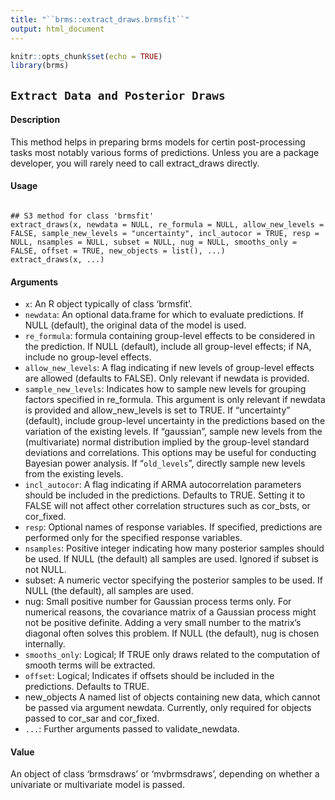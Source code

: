 ```yaml
---
title: "``brms::extract_draws.brmsfit``"
output: html_document
---
```


```r
knitr::opts_chunk$set(echo = TRUE)
library(brms)
```


## ``Extract Data and Posterior Draws``

#### Description 
This method helps in preparing brms models for certin post-processing tasks most notably various forms of predictions. Unless you are a package developer, you will rarely need to call extract_draws directly.

#### Usage
<pre><code>
## S3 method for class 'brmsfit'
extract_draws(x, newdata = NULL, re_formula = NULL, allow_new_levels = FALSE, sample_new_levels = "uncertainty", incl_autocor = TRUE, resp = NULL, nsamples = NULL, subset = NULL, nug = NULL, smooths_only = FALSE, offset = TRUE, new_objects = list(), ...)
extract_draws(x, ...)
</code></pre>

#### Arguments

* ``x``: An R object typically of class 'brmsfit'.
* ``newdata``: An optional data.frame for which to evaluate predictions. If NULL (default), the original data of the model is used.
* ``re_formula``: formula containing group-level effects to be considered in the prediction. If NULL (default), include all group-level effects; if NA, include no group-level effects.
* ``allow_new_levels``: A flag indicating if new levels of group-level effects are allowed (defaults to FALSE). Only relevant if newdata is provided.
* ``sample_new_levels``: Indicates how to sample new levels for grouping factors specified in re_formula.
This argument is only relevant if newdata is provided and allow_new_levels is set to TRUE. If "uncertainty" (default), include group-level uncertainty in the predictions based on the variation of the existing levels. If "gaussian", sample new levels from the (multivariate) normal distribution implied by the group-level standard deviations and correlations. This options may be useful for conducting Bayesian power analysis. If "``old_levels``", directly sample new levels from the existing levels.
* ``incl_autocor``: A flag indicating if ARMA autocorrelation parameters should be included in the predictions. Defaults to TRUE. Setting it to FALSE will not affect other correlation structures such as cor_bsts, or cor_fixed.
* `` resp``: Optional names of response variables. If specified, predictions are performed only for the specified response variables.
* ``nsamples``: Positive integer indicating how many posterior samples should be used. If NULL (the default) all samples are used. Ignored if subset is not NULL.
* subset: A numeric vector specifying the posterior samples to be used. If NULL (the default), all samples are used.
* nug:  Small positive number for Gaussian process terms only. For numerical reasons, the covariance matrix of a Gaussian process might not be positive definite. Adding a very small number to the matrix’s diagonal often solves this problem. If NULL (the default), nug is chosen internally.
* ``smooths_only``: Logical; If TRUE only draws related to the computation of smooth terms will be extracted.
* ``offset``: Logical; Indicates if offsets should be included in the predictions. Defaults to TRUE.
* new_objects A named list of objects containing new data, which cannot be passed via argument newdata. Currently, only required for objects passed to cor_sar and cor_fixed.
* `` ... ``: Further arguments passed to validate_newdata.

#### Value

An object of class 'brmsdraws' or 'mvbrmsdraws', depending on whether a univariate or multivariate
model is passed.

